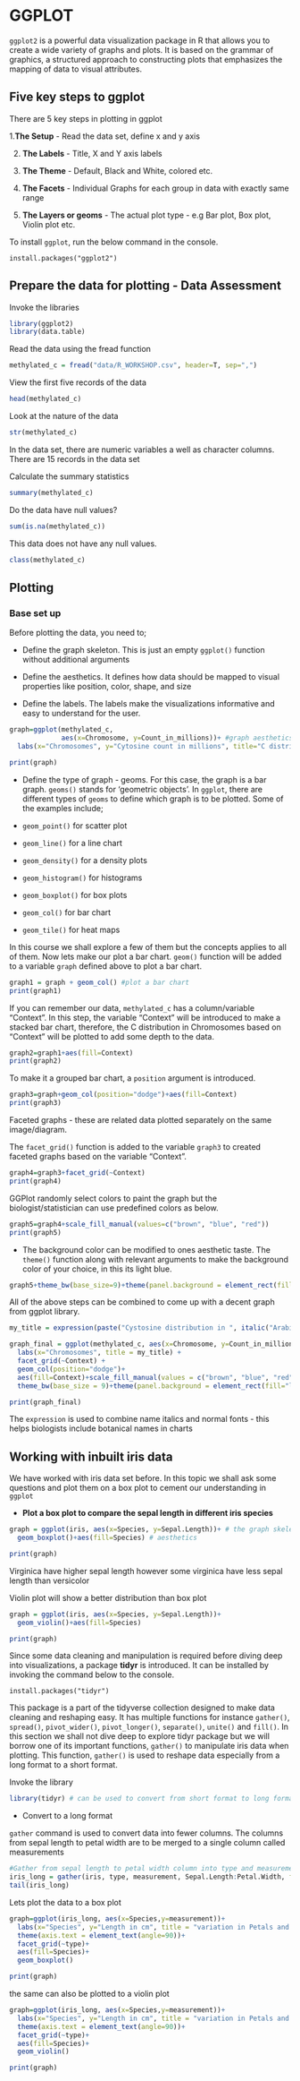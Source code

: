 # GGPLOT
`ggplot2` is a powerful data visualization package in R that allows you to create a wide variety of graphs and plots. It is based on the grammar of graphics, a structured approach to constructing plots that emphasizes the mapping of data to visual attributes.

## Five key steps to ggplot 
There are 5 key steps in plotting in ggplot

1.**The Setup** - Read the data set, define x and y axis 

2. **The Labels** - Title, X and Y axis labels 

3. **The Theme** - Default, Black and White, colored etc. 

4. **The Facets** - Individual Graphs for each group in data with exactly same range

5. **The Layers or geoms** - The actual plot type - e.g Bar plot, Box plot, Violin plot etc. 

To install `ggplot`, run the below command in the console.  
```
install.packages("ggplot2")
```


## Prepare the data for plotting - Data Assessment
Invoke the libraries 
```r
library(ggplot2)
library(data.table)
```

Read the data using the fread function 
```r
methylated_c = fread("data/R_WORKSHOP.csv", header=T, sep=",")
```

View the first five records of the data 
```r
head(methylated_c)
```

Look at the nature of the data 
```r
str(methylated_c)
```
In the data set, there are numeric variables a well as character columns. There are 15 records in the data set

Calculate the summary statistics 
```r
summary(methylated_c)
```

Do the data have null values?
```r
sum(is.na(methylated_c))
```

This data does not have any null values. 

```r
class(methylated_c)
```


## Plotting 
### Base set up
Before plotting the data, you need to;

- Define the graph skeleton. This is just an empty `ggplot()` function without additional arguments

- Define the aesthetics. It defines how data should be mapped to visual properties like position, color, shape, and size

- Define the labels. The labels make the visualizations informative and easy to understand for the user. 

```r
graph=ggplot(methylated_c, 
             aes(x=Chromosome, y=Count_in_millions))+ #graph aesthetics
  labs(x="Chromosomes", y="Cytosine count in millions", title="C distribution in A thaliana") #graph labels

print(graph)
```

- Define the type of graph - geoms. For this case, the graph is a bar graph. `geoms()` stands for 'geometric objects'. In `ggplot`, there are different types of `geoms` to define which graph is to be plotted. Some of the examples include; 

- `geom_point()` for scatter plot

- `geom_line()` for a line chart 

- `geom_density()` for a density plots

- `geom_histogram()` for histograms

- `geom_boxplot()` for box plots

- `geom_col()` for bar chart

- `geom_tile()` for heat maps

In this course we shall explore a few of them but the concepts applies to all of them. Now lets make our plot a bar chart. `geom()` function will be added to a variable `graph` defined above to plot a bar chart. 
```r
graph1 = graph + geom_col() #plot a bar chart
print(graph1)
```

If you can remember our data, `methylated_c` has a column/variable "Context". In this step, the variable "Context" will be introduced to make a stacked bar chart, therefore, the C distribution in Chromosomes based on "Context" will be plotted to add some depth to the data. 
```r
graph2=graph1+aes(fill=Context)
print(graph2)
```

To make it a grouped bar chart, a `position` argument is introduced. 

```r
graph3=graph+geom_col(position="dodge")+aes(fill=Context)
print(graph3)
```

Faceted graphs - these are related data plotted separately on the same image/diagram.

The `facet_grid()` function is added to the variable `graph3` to created faceted graphs based on the variable "Context". 
```r
graph4=graph3+facet_grid(~Context)
print(graph4)
```

GGPlot randomly select colors to paint the graph but the biologist/statistician can use predefined colors as below.
```r
graph5=graph4+scale_fill_manual(values=c("brown", "blue", "red"))
print(graph5)
```

- The background color can be modified to ones aesthetic taste. The `theme()` function along with relevant arguments to make the background color of your choice, in this its light blue. 
```r
graph5+theme_bw(base_size=9)+theme(panel.background = element_rect(fill="lightblue"))
```

All of the above steps can be combined to come up with a decent graph from ggplot library.
```r
my_title = expression(paste("Cystosine distribution in ", italic("Arabidopis thaliana")))#Define the title 

graph_final = ggplot(methylated_c, aes(x=Chromosome, y=Count_in_millions))+
  labs(x="Chromosomes", title = my_title) +
  facet_grid(~Context) +
  geom_col(position="dodge")+
  aes(fill=Context)+scale_fill_manual(values = c("brown", "blue", "red"))+
  theme_bw(base_size = 9)+theme(panel.background = element_rect(fill="lightblue"))

print(graph_final)
```
The `expression` is used to combine name italics and normal fonts - this helps biologists include botanical names in charts

## Working with inbuilt iris data 
We have worked with iris data set before. In this topic we shall ask some questions and plot them on a box plot to cement our understanding in `ggplot`

- **Plot a box plot to compare the sepal length in different iris species**
```r
graph = ggplot(iris, aes(x=Species, y=Sepal.Length))+ # the graph skeleton
  geom_boxplot()+aes(fill=Species) # aesthetics

print(graph)
```
Virginica have higher sepal length however some virginica have less sepal length than versicolor

Violin plot will show a better distribution than box plot
```r
graph = ggplot(iris, aes(x=Species, y=Sepal.Length))+
  geom_violin()+aes(fill=Species)

print(graph)
```

Since some data cleaning and manipulation is required before diving deep into visualizations, a package **tidyr** is introduced. It can be installed by invoking the command below to the console.  
```
install.packages("tidyr")
```

This package is a part of the tidyverse collection designed to make data cleaning and reshaping easy. It has multiple functions for instance `gather()`, `spread()`, `pivot_wider()`, `pivot_longer()`, `separate()`, `unite()` and `fill()`. In this section we shall not dive deep to explore tidyr package but we will borrow one of its important functions, `gather()` to manipulate iris data when plotting. This function, `gather()` is used to reshape data especially from a long format to a short format.

Invoke the library
```r
library(tidyr) # can be used to convert from short format to long format
```

- Convert to a long format

`gather` command is used to convert data into fewer columns. The columns from sepal length to petal width are to be merged to a single column called measurements
```r
#Gather from sepal length to petal width column into type and measurement column 
iris_long = gather(iris, type, measurement, Sepal.Length:Petal.Width, factor_key = TRUE)
tail(iris_long)
```

Lets plot the data to a box plot 
```r
graph=ggplot(iris_long, aes(x=Species,y=measurement))+
  labs(x="Species", y="Length in cm", title = "variation in Petals and Sepals of Iris Species")+
  theme(axis.text = element_text(angle=90))+
  facet_grid(~type)+
  aes(fill=Species)+
  geom_boxplot()

print(graph)
```

the same can also be plotted to a violin plot 
```r
graph=ggplot(iris_long, aes(x=Species,y=measurement))+
  labs(x="Species", y="Length in cm", title = "variation in Petals and Sepals of Iris Species")+
  theme(axis.text = element_text(angle=90))+
  facet_grid(~type)+
  aes(fill=Species)+
  geom_violin()

print(graph)
```



